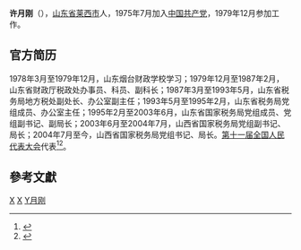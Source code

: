 '''许月刚'''（{{bd|1955年|8月|catIdx=X}}），[[山东省|山东省]][[莱西市|莱西市]]人，1975年7月加入[[中国共产党|中国共产党]]，1979年12月参加工作。

==官方简历==  
1978年3月至1979年12月，山东烟台财政学校学习；1979年12月至1987年2月，山东省财政厅税政处办事员、科员、副科长；1987年3月至1993年5月，山东省税务局地方税处副处长、办公室副主任；1993年5月至1995年2月，山东省税务局党组成员、办公室主任；1995年2月至2003年6月，山东省国家税务局党组成员、党组副书记、副局长；2003年6月至2004年7月，山西省国家税务局党组副书记、局长；2004年7月至今，山西省国家税务局党组书记、局长。[[第十一届全国人民代表大会|第十一届全国人民代表大会]]代表<ref>{{cite news|title=全国人大代表信息-许月刚|url=http://210.82.31.1:8084/delegate/viewDelegate.action?dbid=110244|accessdate=2013-04-05|newspaper=全国人大网|archive-url=https://web.archive.org/web/20140107052713/http://www.npc.gov.cn/delegate/viewDelegate.action?dbid=110244|archive-date=2014-01-07|dead-url=yes}}</ref><ref>{{cite web|author=新华网|title=第十一届全国人大代表|url=http://news.xinhuanet.com/ziliao/2008-03/03/content_7708230.htm?node=36628|publisher=新华网|accessdate=2014-01-07|archive-date=2014-01-10|archive-url=https://web.archive.org/web/20140110211415/http://news.xinhuanet.com/ziliao/2008-03/03/content_7708230.htm?node=36628|dead-url=no}}</ref>。

==參考文獻==
{{reflist}}
[[Category:第十一届全国人大代表|X]]
[[Category:莱西人|X]]
[[Category:许姓|Y月刚]]